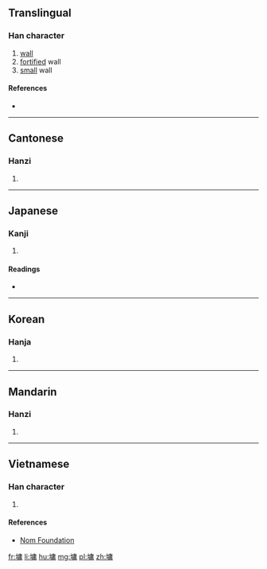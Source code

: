 ==Translingual==

===Han character===
{{Han char|rn=32|rad=土|as=11|sn=14|four=4012<sub>7</sub>|canj=土戈中月 (GILB)|ids=⿰[[土]][[庸]]}}

# [[wall]]
# [[fortified]] wall
# [[small]] wall

====References====
* {{Han ref|kx=0237.270|dkj=05419|dj=0476.070|hdz=10481.140|uh=5889|ud=22665|bh=E156|bd=57686}}

----

==Cantonese==

===Hanzi===
{{yue-hanzi|jyut=[[jung4]]|y=yung4}}

# {{defn|lang=yue|sort=土11}}

----

==Japanese==

===Kanji===
{{ja-kanji|grade=|rs=土11}}

# {{defn|lang=ja|sort=土11}}

====Readings====
* {{ja-readings|on=[[よう]] (yō), [[ゆ]] (yu)|kun=[[かき]] (kaki), [[かべ]] (kabe)}}

----

==Korean==

===Hanja===
{{ko-hanja|hangeul=용|rv=yong|mr=yong}}

# {{defn|lang=ko|sort=土11}}

----

==Mandarin==

===Hanzi===
{{cmn-hanzi|pin=[[yōng]] ([[yong1]])|wg=yung<sup>1</sup>}}

# {{defn|lang=cmn|sort=土11}}

----

==Vietnamese==

===Han character===
{{vi-hantu|[[dung]]|rs=土11}}

# {{defn|lang=vi|sort=土11}}

====References====
*[http://nomfoundation.org/common/nom_details.php?codepoint=5889 Nom Foundation]

[[fr:墉]]
[[li:墉]]
[[hu:墉]]
[[mg:墉]]
[[pl:墉]]
[[zh:墉]]